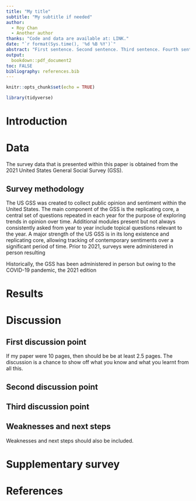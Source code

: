 ```yaml
---
title: "My title"
subtitle: "My subtitle if needed"
author: 
  - Roy Chan
  - Another author
thanks: "Code and data are available at: LINK."
date: "`r format(Sys.time(), '%d %B %Y')`"
abstract: "First sentence. Second sentence. Third sentence. Fourth sentence."
output:
  bookdown::pdf_document2
toc: FALSE
bibliography: references.bib
---
```


```r
knitr::opts_chunk$set(echo = TRUE)

library(tidyverse)
```

# Introduction

# Data
The survey data that is presented within this paper is obtained from the 2021 United States General Social Survey (GSS). 

## Survey methodology
The US GSS was created to collect public opinion and sentiment within the United States. The main component of the GSS is the replicating core, a central set of questions repeated in each year for the purpose of exploring trends in opinion over time. Additional modules present but not always consistently asked from year to year include topical questions relevant to the year. A major strength of the US GSS is in its long existence and replicating core, allowing tracking of contemporary sentiments over a significant period of time. Prior to 2021, surveys were administered in person resulting 

Historically, the GSS has been administered in person but owing to the COVID-19 pandemic, the 2021 edition

# Results

# Discussion

## First discussion point

If my paper were 10 pages, then should be be at least 2.5 pages. The discussion is a chance to show off what you know and what you learnt from all this. 

## Second discussion point

## Third discussion point

## Weaknesses and next steps

Weaknesses and next steps should also be included.

\newpage

\appendix

# Supplementary survey


\newpage


# References


